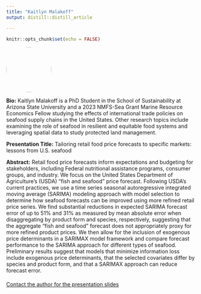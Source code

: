 ```yaml
---
title: "Kaitlyn Malakoff"
output: distill::distill_article

---
```


```r
knitr::opts_chunk$set(echo = FALSE)
```


:::float-left

<img src="images/Kaitlyn_Malakoff.jpg" style="width: 120px; height: 120px; object-fit: cover; border-radius: 50%;">

**Bio:** Kaitlyn Malakoff is a PhD Student in the School of Sustainability at Arizona State University and a 2023 NMFS-Sea Grant Marine Resource Economics Fellow studying the effects of international trade policies on seafood supply chains in the United States. Other research topics include examining the role of seafood in resilient and equitable food systems and leveraging spatial data to study protected land management.

**Presentation Title:** Tailoring retail food price forecasts to specific markets: lessons from U.S. seafood

**Abstract:** Retail food price forecasts inform expectations and budgeting for stakeholders, including Federal nutritional assistance programs, consumer groups, and industry. We focus on the United States Department of Agriculture’s (USDA) “fish and seafood” price forecast. Following USDA’s current practices, we use a time series seasonal autoregressive integrated moving average (SARIMA) modeling approach with model selection to determine how seafood forecasts can be improved using more refined retail price series. We find substantial reductions in expected SARIMA forecast error of up to 51% and 31% as measured by mean absolute error when disaggregating by product form and species, respectively, suggesting that the aggregate “fish and seafood” forecast does not appropriately proxy for more refined product prices. We then allow for the inclusion of exogenous price determinants in a SARIMAX model framework and compare forecast performance to the SARIMA approach for different types of seafood. Preliminary results suggest that models that minimize information loss include exogenous price determinants, that the selected covariates differ by species and product form, and that a SARIMAX approach can reduce forecast error.


:::


<!-- Contact link for presentations -->
<div style="margin-top: 20px;">
  <a href="mailto:kclee11@asu.edu">Contact the author for the presentation slides</a>
</div>









